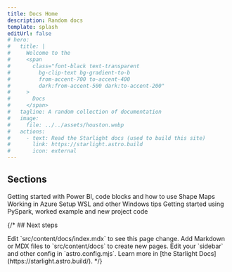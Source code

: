 ```yaml
---
title: Docs Home
description: Random docs
template: splash
editUrl: false
# hero:
#   title: |
#     Welcome to the
#     <span
#       class="font-black text-transparent
#         bg-clip-text bg-gradient-to-b
#         from-accent-700 to-accent-400
#         dark:from-accent-500 dark:to-accent-200"
#     >
#       Docs
#     </span>
#   tagline: A random collection of documentation
#   image:
#     file: ../../assets/houston.webp
#   actions:
#     - text: Read the Starlight docs (used to build this site)
#       link: https://starlight.astro.build
#       icon: external
---
```



## Sections

<CardGrid>
  <Card title="Power BI" icon="pencil">
    Getting started with Power BI, code blocks and how to use Shape Maps
    <LinkCard
      title="Power BI Docs"
      href="/powerbi/01-getting-started-with-power-bi/"
    />
  </Card>
  <Card title="Azure" icon="seti:azure">
    Working in Azure
    <LinkCard
      title="Azure Docs"
      href="/azure/01-functions-monorepo-deploy-github/"
    />
  </Card>
  <Card title="Windows" icon="seti:windows">
    Setup WSL and other Windows tips
    <LinkCard title="Windows Docs" href="/windows/01-wsl/" />
  </Card>
  <Card title="Spark" icon="setting">
    Getting started using PySpark, worked example and new project code
    <CardGrid>
      <LinkCard title="Getting Started" href="/spark/01-getting-started/" />
      <LinkCard title="New Project Code" href="/spark/03-new-project-code/" />
    </CardGrid>
  </Card>
</CardGrid>

{/* ## Next steps

<CardGrid stagger>
  <Card title="Update content" icon="pencil">
    Edit `src/content/docs/index.mdx` to see this page change.
  </Card>
  <Card title="Add new content" icon="add-document">
    Add Markdown or MDX files to `src/content/docs` to create new pages.
  </Card>
  <Card title="Configure your site" icon="setting">
    Edit your `sidebar` and other config in `astro.config.mjs`.
  </Card>
  <Card title="Read the docs" icon="open-book">
    Learn more in [the Starlight Docs](https://starlight.astro.build/).
  </Card>
</CardGrid> */}
